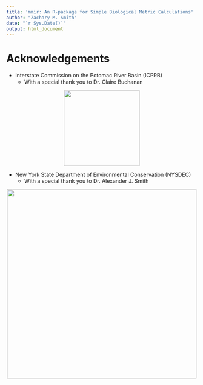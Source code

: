 ```yaml
---
title: 'mmir: An R-package for Simple Biological Metric Calculations'
author: "Zachary M. Smith"
date: "`r Sys.Date()`"
output: html_document
---
```


# Acknowledgements

- Interstate Commission on the Potomac River Basin (ICPRB)
  + With a special thank you to Dr. Claire Buchanan

<center>
![](images/icprb_logo.png){width=200px}
</center>
  
- New York State Department of Environmental Conservation (NYSDEC)
  + With a special thank you to Dr. Alexander J. Smith
  
<center>
![](images/nysdec_logo.png){width=500px}
</center>
